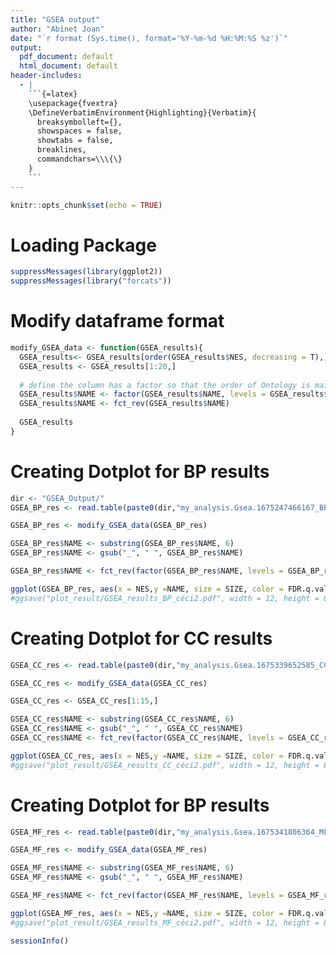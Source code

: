 ```yaml
---
title: "GSEA output"
author: "Abinet Joan"
date: "`r format (Sys.time(), format='%Y-%m-%d %H:%M:%S %z')`"
output:
  pdf_document: default
  html_document: default
header-includes:
  - |
    ```{=latex}
    \usepackage{fvextra}
    \DefineVerbatimEnvironment{Highlighting}{Verbatim}{
      breaksymbolleft={}, 
      showspaces = false,
      showtabs = false,
      breaklines,
      commandchars=\\\{\}
    }
    ```
---
```


```r
knitr::opts_chunk$set(echo = TRUE)
```

# Loading Package
```r
suppressMessages(library(ggplot2))
suppressMessages(library("forcats"))
```

# Modify dataframe format
```r
modify_GSEA_data <- function(GSEA_results){
  GSEA_results<- GSEA_results[order(GSEA_results$NES, decreasing = T),]
  GSEA_results <- GSEA_results[1:20,]
  
  # define the column has a factor so that the order of Ontology is maintain in the plot.
  GSEA_results$NAME <- factor(GSEA_results$NAME, levels = GSEA_results$NAME)
  GSEA_results$NAME <- fct_rev(GSEA_results$NAME) 
  
  GSEA_results
}
```

# Creating Dotplot for BP results
```r
dir <- "GSEA_Output/"
GSEA_BP_res <- read.table(paste0(dir,"my_analysis.Gsea.1675247466167_BP/gsea_report_for_2_1675247466167.tsv"), header = T, sep = "\t")

GSEA_BP_res <- modify_GSEA_data(GSEA_BP_res)

GSEA_BP_res$NAME <- substring(GSEA_BP_res$NAME, 6)
GSEA_BP_res$NAME <- gsub("_", " ", GSEA_BP_res$NAME)

GSEA_BP_res$NAME <- fct_rev(factor(GSEA_BP_res$NAME, levels = GSEA_BP_res$NAME))
```

```r
ggplot(GSEA_BP_res, aes(x = NES,y =NAME, size = SIZE, color = FDR.q.val)) + geom_point() + ggtitle("GSEA - Biological Pathways") + scale_color_gradient(low = "red", high = "blue") + theme_bw()+ scale_size(range = c(3,10))
#ggsave("plot_result/GSEA_results_BP_céci2.pdf", width = 12, height = 8)
```

# Creating Dotplot for CC results
```r
GSEA_CC_res <- read.table(paste0(dir,"my_analysis.Gsea.1675339652585_CC/gsea_report_for_2_1675339652585.tsv"), header = T, sep = "\t")

GSEA_CC_res <- modify_GSEA_data(GSEA_CC_res)

GSEA_CC_res <- GSEA_CC_res[1:15,]

GSEA_CC_res$NAME <- substring(GSEA_CC_res$NAME, 6)
GSEA_CC_res$NAME <- gsub("_", " ", GSEA_CC_res$NAME)
GSEA_CC_res$NAME <- fct_rev(factor(GSEA_CC_res$NAME, levels = GSEA_CC_res$NAME))
```

```r
ggplot(GSEA_CC_res, aes(x = NES,y =NAME, size = SIZE, color = FDR.q.val)) + geom_point() + ggtitle("GSEA - Cellular Components") + scale_color_gradient(low = "red", high = "blue") + theme_bw() + scale_size(range = c(3,10))
#ggsave("plot_result/GSEA_results_CC_céci2.pdf", width = 12, height = 8)
```


# Creating Dotplot for BP results
```r
GSEA_MF_res <- read.table(paste0(dir,"my_analysis.Gsea.1675341806364_MF/gsea_report_for_2_1675341806364.tsv"), header = T, sep = "\t")

GSEA_MF_res <- modify_GSEA_data(GSEA_MF_res)

GSEA_MF_res$NAME <- substring(GSEA_MF_res$NAME, 6)
GSEA_MF_res$NAME <- gsub("_", " ", GSEA_MF_res$NAME)

GSEA_MF_res$NAME <- fct_rev(factor(GSEA_MF_res$NAME, levels = GSEA_MF_res$NAME))
```

```r
ggplot(GSEA_MF_res, aes(x = NES,y =NAME, size = SIZE, color = FDR.q.val)) + geom_point() + ggtitle("GSEA - Molecular Function") + scale_color_gradient(low = "red", high = "blue") + theme_bw()+ scale_size(range = c(3,10))
#ggsave("plot_result/GSEA_results_MF_céci2.pdf", width = 12, height = 8)
```


```r
sessionInfo()
```
